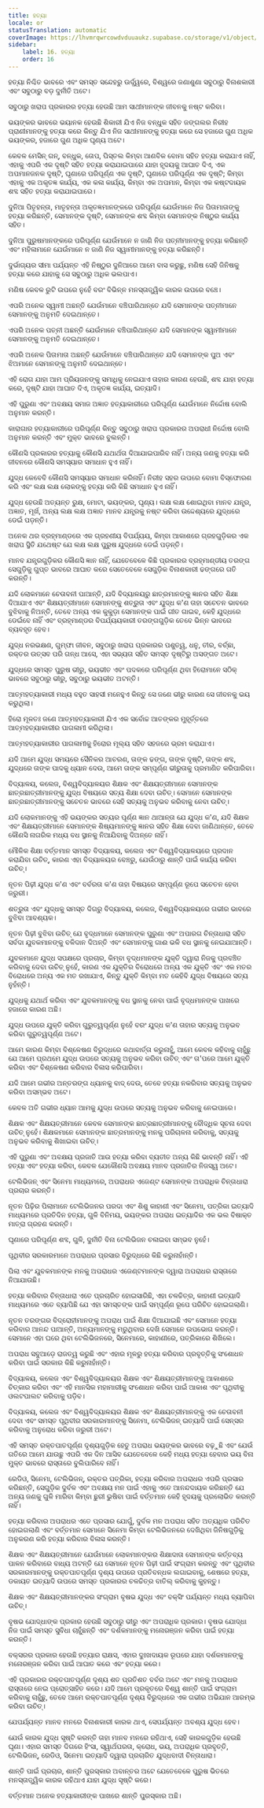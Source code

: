 ```yaml
---
title: ହତ୍ୟା
locale: or
statusTranslation: automatic
coverImage: https://lhvmrqwrcowdvduuaukz.supabase.co/storage/v1/object/public/strapi-uploads/small_cover-educacion-fundamental.webp-2d51a7828a2b1309555be27f7e2a61a0.webp
sidebar:
    label: 16. ହତ୍ୟା
    order: 16
---
```

ହତ୍ୟା ନିଶ୍ଚିତ ଭାବରେ ଏବଂ ସମସ୍ତ ସନ୍ଦେହରୁ ଊର୍ଦ୍ଧ୍ୱରେ, ବିଶ୍ୱରେ ଜଣାଶୁଣା ସବୁଠାରୁ ବିନାଶକାରୀ ଏବଂ ସବୁଠାରୁ ବଡ଼ ଦୁର୍ନୀତି ଅଟେ।

ସବୁଠାରୁ ଖରାପ ପ୍ରକାରର ହତ୍ୟା ହେଉଛି ଆମ ସାଥୀମାନଙ୍କ ଜୀବନକୁ ନଷ୍ଟ କରିବା।

ଭୟଙ୍କର ଭାବରେ ଭୟାନକ ହେଉଛି ଶିକାରୀ ଯିଏ ନିଜ ବନ୍ଧୁକ ସହିତ ଜଙ୍ଗଲର ନିରୀହ ପ୍ରାଣୀମାନଙ୍କୁ ହତ୍ୟା କରେ କିନ୍ତୁ ଯିଏ ନିଜ ସାଥୀମାନଙ୍କୁ ହତ୍ୟା କରେ ସେ ହଜାରେ ଗୁଣ ଅଧିକ ଭୟଙ୍କର, ହଜାରେ ଗୁଣ ଅଧିକ ଘୃଣ୍ୟ ଅଟେ।

କେବଳ ମେସିନ୍ ଗନ୍, ବନ୍ଧୁକ, ତୋପ, ପିସ୍ତଲ କିମ୍ବା ଆଣବିକ ବୋମା ସହିତ ହତ୍ୟା କରାଯାଏ ନାହିଁ, ଏହାକୁ ଏପରି ଏକ ଦୃଷ୍ଟି ସହିତ ହତ୍ୟା କରାଯାଇପାରେ ଯାହା ହୃଦୟକୁ ଆଘାତ ଦିଏ, ଏକ ଅପମାନଜନକ ଦୃଷ୍ଟି, ଘୃଣାରେ ପରିପୂର୍ଣ୍ଣ ଏକ ଦୃଷ୍ଟି, ଘୃଣାରେ ପରିପୂର୍ଣ୍ଣ ଏକ ଦୃଷ୍ଟି; କିମ୍ବା ଏହାକୁ ଏକ ଅକୃତଜ୍ଞ କାର୍ଯ୍ୟ, ଏକ କଳା କାର୍ଯ୍ୟ, କିମ୍ବା ଏକ ଅପମାନ, କିମ୍ବା ଏକ କଷ୍ଟଦାୟକ ଶବ୍ଦ ସହିତ ହତ୍ୟା କରାଯାଇପାରେ।

ଦୁନିଆ ପିତୃହନ୍ତା, ମାତୃହନ୍ତା ଅକୃତଜ୍ଞମାନଙ୍କରେ ପରିପୂର୍ଣ୍ଣ ଯେଉଁମାନେ ନିଜ ପିତାମାତାଙ୍କୁ ହତ୍ୟା କରିଛନ୍ତି, ସେମାନଙ୍କ ଦୃଷ୍ଟି, ସେମାନଙ୍କ ଶବ୍ଦ କିମ୍ବା ସେମାନଙ୍କ ନିଷ୍ଠୁର କାର୍ଯ୍ୟ ସହିତ।

ଦୁନିଆ ପୁରୁଷମାନଙ୍କରେ ପରିପୂର୍ଣ୍ଣ ଯେଉଁମାନେ ନ ଜାଣି ନିଜ ପତ୍ନୀମାନଙ୍କୁ ହତ୍ୟା କରିଛନ୍ତି ଏବଂ ମହିଳାମାନେ ଯେଉଁମାନେ ନ ଜାଣି ନିଜ ସ୍ୱାମୀମାନଙ୍କୁ ହତ୍ୟା କରିଛନ୍ତି।

ଦୁର୍ଭାଗ୍ୟର ସୀମା ପର୍ଯ୍ୟନ୍ତ ଏହି ନିଷ୍ଠୁର ଦୁନିଆରେ ଆମେ ବାସ କରୁଛୁ, ମଣିଷ ସେହି ଜିନିଷକୁ ହତ୍ୟା କରେ ଯାହାକୁ ସେ ସବୁଠାରୁ ଅଧିକ ଭଲପାଏ।

ମଣିଷ କେବଳ ରୁଟି ଉପରେ ନୁହେଁ ବରଂ ବିଭିନ୍ନ ମନସ୍ତାତ୍ତ୍ୱିକ କାରକ ଉପରେ ବଞ୍ଚେ।

ଏପରି ଅନେକ ସ୍ୱାମୀ ଅଛନ୍ତି ଯେଉଁମାନେ ବଞ୍ଚିପାରିଥାନ୍ତେ ଯଦି ସେମାନଙ୍କ ପତ୍ନୀମାନେ ସେମାନଙ୍କୁ ଅନୁମତି ଦେଇଥାନ୍ତେ।

ଏପରି ଅନେକ ପତ୍ନୀ ଅଛନ୍ତି ଯେଉଁମାନେ ବଞ୍ଚିପାରିଥାନ୍ତେ ଯଦି ସେମାନଙ୍କ ସ୍ୱାମୀମାନେ ସେମାନଙ୍କୁ ଅନୁମତି ଦେଇଥାନ୍ତେ।

ଏପରି ଅନେକ ପିତାମାତା ଅଛନ୍ତି ଯେଉଁମାନେ ବଞ୍ଚିପାରିଥାନ୍ତେ ଯଦି ସେମାନଙ୍କ ପୁଅ ଏବଂ ଝିଅମାନେ ସେମାନଙ୍କୁ ଅନୁମତି ଦେଇଥାନ୍ତେ।

ଏହି ରୋଗ ଯାହା ଆମ ପ୍ରିୟଜନଙ୍କୁ ସମାଧିକୁ ନେଇଯାଏ ତାହାର କାରଣ ହେଉଛି, ଶବ୍ଦ ଯାହା ହତ୍ୟା କରେ, ଦୃଷ୍ଟି ଯାହା ଆଘାତ ଦିଏ, ଅକୃତଜ୍ଞ କାର୍ଯ୍ୟ, ଇତ୍ୟାଦି।

ଏହି ପୁରୁଣା ଏବଂ ଅବକ୍ଷୟ ସମାଜ ଅଜ୍ଞାତ ହତ୍ୟାକାରୀରେ ପରିପୂର୍ଣ୍ଣ ଯେଉଁମାନେ ନିର୍ଦ୍ଦୋଷ ବୋଲି ଅନୁମାନ କରନ୍ତି।

କାରାଗାର ହତ୍ୟାକାରୀରେ ପରିପୂର୍ଣ୍ଣ କିନ୍ତୁ ସବୁଠାରୁ ଖରାପ ପ୍ରକାରର ଅପରାଧୀ ନିର୍ଦ୍ଦୋଷ ବୋଲି ଅନୁମାନ କରନ୍ତି ଏବଂ ମୁକ୍ତ ଭାବରେ ବୁଲନ୍ତି।

କୌଣସି ପ୍ରକାରର ହତ୍ୟାକୁ କୌଣସି ଯଥାର୍ଥତା ଦିଆଯାଇପାରିବ ନାହିଁ। ଅନ୍ୟ ଜଣକୁ ହତ୍ୟା କରି ଜୀବନରେ କୌଣସି ସମସ୍ୟାର ସମାଧାନ ହୁଏ ନାହିଁ।

ଯୁଦ୍ଧ କେବେବି କୌଣସି ସମସ୍ୟାର ସମାଧାନ କରିନାହିଁ। ନିରୀହ ସହର ଉପରେ ବୋମା ବିସ୍ଫୋରଣ କରି ଏବଂ ଲକ୍ଷ ଲକ୍ଷ ଲୋକଙ୍କୁ ହତ୍ୟା କରି କିଛି ସମାଧାନ ହୁଏ ନାହିଁ।

ଯୁଦ୍ଧ ହେଉଛି ଅତ୍ୟନ୍ତ ରୁକ୍ଷ, ମୋଟା, ଭୟଙ୍କର, ଘୃଣ୍ୟ। ଲକ୍ଷ ଲକ୍ଷ ଶୋଇଥିବା ମାନବ ଯନ୍ତ୍ର, ଅଜ୍ଞାତ, ମୂର୍ଖ, ଅନ୍ୟ ଲକ୍ଷ ଲକ୍ଷ ଅଜ୍ଞାତ ମାନବ ଯନ୍ତ୍ରକୁ ନଷ୍ଟ କରିବା ଉଦ୍ଦେଶ୍ୟରେ ଯୁଦ୍ଧରେ ଡେଇଁ ପଡ଼ନ୍ତି।

ଅନେକ ଥର ବ୍ରହ୍ମାଣ୍ଡରେ ଏକ ଗ୍ରହଣୀୟ ବିପର୍ଯ୍ୟୟ, କିମ୍ବା ଆକାଶରେ ଗ୍ରହଗୁଡ଼ିକର ଏକ ଖରାପ ସ୍ଥିତି ଯଥେଷ୍ଟ ଯେ ଲକ୍ଷ ଲକ୍ଷ ପୁରୁଷ ଯୁଦ୍ଧରେ ଡେଇଁ ପଡ଼ନ୍ତି।

ମାନବ ଯନ୍ତ୍ରଗୁଡ଼ିକର କୌଣସି ଜ୍ଞାନ ନାହିଁ, ଯେତେବେଳେ କିଛି ପ୍ରକାରର ବ୍ରହ୍ମାଣ୍ଡୀୟ ତରଙ୍ଗ ସେଗୁଡ଼ିକୁ ଗୁପ୍ତ ଭାବରେ ଆଘାତ କରେ ସେତେବେଳେ ସେଗୁଡ଼ିକ ବିନାଶକାରୀ ଢଙ୍ଗରେ ଗତି କରନ୍ତି।

ଯଦି ଲୋକମାନେ ଚେତାବନୀ ପାଆନ୍ତି, ଯଦି ବିଦ୍ୟାଳୟରୁ ଛାତ୍ରମାନଙ୍କୁ ଜ୍ଞାନର ସହିତ ଶିକ୍ଷା ଦିଆଯାଏ ଏବଂ ଶିକ୍ଷୟତ୍ରୀମାନେ ସେମାନଙ୍କୁ ଶତ୍ରୁତା ଏବଂ ଯୁଦ୍ଧ କ'ଣ ତାହା ସଚେତନ ଭାବରେ ବୁଝିବାକୁ ନିଅନ୍ତି, ତେବେ ଅନ୍ୟ ଏକ କୁକୁଡ଼ା ସେମାନଙ୍କ ପାଇଁ ଗୀତ ଗାଇବ, କେହି ଯୁଦ୍ଧରେ ଡେଇଁବେ ନାହିଁ ଏବଂ ବ୍ରହ୍ମାଣ୍ଡର ବିପର୍ଯ୍ୟୟକାରୀ ତରଙ୍ଗଗୁଡ଼ିକ ତେବେ ଭିନ୍ନ ଭାବରେ ବ୍ୟବହୃତ ହେବ।

ଯୁଦ୍ଧ ନରଭକ୍ଷଣ, ଗୁମ୍ଫା ଜୀବନ, ସବୁଠାରୁ ଖରାପ ପ୍ରକାରର ପଶୁତ୍ୱ, ଧନୁ, ତୀର, ବର୍ଚ୍ଛା, ରକ୍ତର ଉତ୍ସବ ପରି ଗନ୍ଧ ଆସେ, ଏହା ସଭ୍ୟତା ସହିତ ସମସ୍ତ ଦୃଷ୍ଟିରୁ ଅସଙ୍ଗତ ଅଟେ।

ଯୁଦ୍ଧରେ ସମସ୍ତ ପୁରୁଷ ଭୀରୁ, ଭୟଭୀତ ଏବଂ ପଦକରେ ପରିପୂର୍ଣ୍ଣ ଥିବା ହିରୋମାନେ ସଠିକ୍ ଭାବରେ ସବୁଠାରୁ ଭୀରୁ, ସବୁଠାରୁ ଭୟଭୀତ ଅଟନ୍ତି।

ଆତ୍ମହତ୍ୟାକାରୀ ମଧ୍ୟ ବହୁତ ସାହସୀ ମନେହୁଏ କିନ୍ତୁ ସେ ଜଣେ ଭୀରୁ କାରଣ ସେ ଜୀବନକୁ ଭୟ କରୁଥିଲା।

ହିରୋ ମୂଳତଃ ଜଣେ ଆତ୍ମହତ୍ୟାକାରୀ ଯିଏ ଏକ ସର୍ବୋଚ୍ଚ ଆତଙ୍କର ମୁହୂର୍ତ୍ତରେ ଆତ୍ମହତ୍ୟାକାରୀର ପାଗଳାମୀ କରିଥିଲା।

ଆତ୍ମହତ୍ୟାକାରୀର ପାଗଳାମୀକୁ ହିରୋର ମୂଲ୍ୟ ସହିତ ସହଜରେ ଭ୍ରମ କରାଯାଏ।

ଯଦି ଆମେ ଯୁଦ୍ଧ ସମୟରେ ସୈନିକର ଆଚରଣ, ତାଙ୍କ ଢଙ୍ଗ, ତାଙ୍କ ଦୃଷ୍ଟି, ତାଙ୍କ ଶବ୍ଦ, ଯୁଦ୍ଧରେ ତାଙ୍କ ପାଦକୁ ଧ୍ୟାନ ଦେଉ, ଆମେ ତାଙ୍କ ସମ୍ପୂର୍ଣ୍ଣ ଭୀରୁତାକୁ ପ୍ରମାଣିତ କରିପାରିବା।

ବିଦ୍ୟାଳୟ, କଲେଜ, ବିଶ୍ୱବିଦ୍ୟାଳୟର ଶିକ୍ଷକ ଏବଂ ଶିକ୍ଷୟତ୍ରୀମାନେ ସେମାନଙ୍କ ଛାତ୍ରଛାତ୍ରୀମାନଙ୍କୁ ଯୁଦ୍ଧ ବିଷୟରେ ସତ୍ୟ ଶିକ୍ଷା ଦେବା ଉଚିତ୍। ସେମାନେ ସେମାନଙ୍କ ଛାତ୍ରଛାତ୍ରୀମାନଙ୍କୁ ସଚେତନ ଭାବରେ ସେହି ସତ୍ୟକୁ ଅନୁଭବ କରିବାକୁ ନେବା ଉଚିତ୍।

ଯଦି ଲୋକମାନଙ୍କୁ ଏହି ଭୟଙ୍କର ସତ୍ୟର ପୂର୍ଣ୍ଣ ଜ୍ଞାନ ଥାଆନ୍ତା ଯେ ଯୁଦ୍ଧ କ'ଣ, ଯଦି ଶିକ୍ଷକ ଏବଂ ଶିକ୍ଷୟତ୍ରୀମାନେ ସେମାନଙ୍କ ଶିଷ୍ୟମାନଙ୍କୁ ଜ୍ଞାନର ସହିତ ଶିକ୍ଷା ଦେବା ଜାଣିଥାନ୍ତେ, ତେବେ କୌଣସି ନାଗରିକ ମଧ୍ୟ ବଧ ସ୍ଥାନକୁ ନିଆଯିବାକୁ ଦିଅନ୍ତେ ନାହିଁ।

ମୌଳିକ ଶିକ୍ଷା ବର୍ତ୍ତମାନ ସମସ୍ତ ବିଦ୍ୟାଳୟ, କଲେଜ ଏବଂ ବିଶ୍ୱବିଦ୍ୟାଳୟରେ ପ୍ରଦାନ କରାଯିବା ଉଚିତ୍, କାରଣ ଏହା ବିଦ୍ୟାଳୟର ବେଞ୍ଚରୁ, ଯେଉଁଠାରୁ ଶାନ୍ତି ପାଇଁ କାର୍ଯ୍ୟ କରିବା ଉଚିତ୍।

ନୂତନ ପିଢ଼ୀ ଯୁଦ୍ଧ କ'ଣ ଏବଂ ବର୍ବରତା କ'ଣ ତାହା ବିଷୟରେ ସମ୍ପୂର୍ଣ୍ଣ ରୂପେ ସଚେତନ ହେବା ଜରୁରୀ।

ଶତ୍ରୁତା ଏବଂ ଯୁଦ୍ଧକୁ ସମସ୍ତ ଦିଗରୁ ବିଦ୍ୟାଳୟ, କଲେଜ, ବିଶ୍ୱବିଦ୍ୟାଳୟରେ ଗଭୀର ଭାବରେ ବୁଝିବା ଆବଶ୍ୟକ।

ନୂତନ ପିଢ଼ୀ ବୁଝିବା ଉଚିତ୍ ଯେ ବୃଦ୍ଧମାନେ ସେମାନଙ୍କ ପୁରୁଣା ଏବଂ ଅପାରଗ ଚିନ୍ତାଧାରା ସହିତ ସର୍ବଦା ଯୁବକମାନଙ୍କୁ ବଳିଦାନ ଦିଅନ୍ତି ଏବଂ ସେମାନଙ୍କୁ ଗାଈ ଭଳି ବଧ ସ୍ଥାନକୁ ନେଇଯାଆନ୍ତି।

ଯୁବକମାନେ ଯୁଦ୍ଧ ସପକ୍ଷରେ ପ୍ରଚାର, କିମ୍ବା ବୃଦ୍ଧମାନଙ୍କ ଯୁକ୍ତି ଦ୍ୱାରା ନିଜକୁ ପ୍ରବଞ୍ଚିତ କରିବାକୁ ଦେବା ଉଚିତ୍ ନୁହେଁ, କାରଣ ଏକ ଯୁକ୍ତିର ବିରୋଧରେ ଅନ୍ୟ ଏକ ଯୁକ୍ତି ଏବଂ ଏକ ମତର ବିରୋଧରେ ଅନ୍ୟ ଏକ ମତ ରଖାଯାଏ, କିନ୍ତୁ ଯୁକ୍ତି କିମ୍ବା ମତ କେହିବି ଯୁଦ୍ଧ ବିଷୟରେ ସତ୍ୟ ନୁହଁନ୍ତି।

ଯୁଦ୍ଧକୁ ଯଥାର୍ଥ କରିବା ଏବଂ ଯୁବକମାନଙ୍କୁ ବଧ ସ୍ଥାନକୁ ନେବା ପାଇଁ ବୃଦ୍ଧମାନଙ୍କ ପାଖରେ ହଜାରେ କାରଣ ଅଛି।

ଯୁଦ୍ଧ ଉପରେ ଯୁକ୍ତି କରିବା ଗୁରୁତ୍ୱପୂର୍ଣ୍ଣ ନୁହେଁ ବରଂ ଯୁଦ୍ଧ କ'ଣ ତାହାର ସତ୍ୟକୁ ଅନୁଭବ କରିବା ଗୁରୁତ୍ୱପୂର୍ଣ୍ଣ ଅଟେ।

ଆମେ କାରଣ କିମ୍ବା ବିଶ୍ଳେଷଣ ବିରୁଦ୍ଧରେ କଥାବାର୍ତ୍ତା କରୁନାହୁଁ, ଆମେ କେବଳ କହିବାକୁ ଚାହୁଁଛୁ ଯେ ଆମେ ପ୍ରଥମେ ଯୁଦ୍ଧ ଉପରେ ସତ୍ୟକୁ ଅନୁଭବ କରିବା ଉଚିତ୍ ଏବଂ ତା'ପରେ ଆମେ ଯୁକ୍ତି କରିବା ଏବଂ ବିଶ୍ଳେଷଣ କରିବାର ବିଳାସ କରିପାରିବା।

ଯଦି ଆମେ ଗଭୀର ଅନ୍ତରଙ୍ଗ ଧ୍ୟାନକୁ ବାଦ୍ ଦେଉ, ତେବେ ହତ୍ୟା ନକରିବାର ସତ୍ୟକୁ ଅନୁଭବ କରିବା ଅସମ୍ଭବ ଅଟେ।

କେବଳ ଅତି ଗଭୀର ଧ୍ୟାନ ଆମକୁ ଯୁଦ୍ଧ ଉପରେ ସତ୍ୟକୁ ଅନୁଭବ କରିବାକୁ ନେଇପାରେ।

ଶିକ୍ଷକ ଏବଂ ଶିକ୍ଷୟତ୍ରୀମାନେ କେବଳ ସେମାନଙ୍କ ଛାତ୍ରଛାତ୍ରୀମାନଙ୍କୁ ବୌଦ୍ଧିକ ସୂଚନା ଦେବା ଉଚିତ୍ ନୁହେଁ। ଶିକ୍ଷକମାନେ ସେମାନଙ୍କ ଛାତ୍ରମାନଙ୍କୁ ମନକୁ ପରିଚାଳନା କରିବାକୁ, ସତ୍ୟକୁ ଅନୁଭବ କରିବାକୁ ଶିଖାଇବା ଉଚିତ୍।

ଏହି ପୁରୁଣା ଏବଂ ଅବକ୍ଷୟ ପ୍ରଜାତି ଆଉ ହତ୍ୟା କରିବା ବ୍ୟତୀତ ଅନ୍ୟ କିଛି ଭାବନ୍ତି ନାହିଁ। ଏହି ହତ୍ୟା ଏବଂ ହତ୍ୟା କରିବା, କେବଳ ଯେକୌଣସି ଅବକ୍ଷୟ ମାନବ ପ୍ରଜାତିର ନିଜସ୍ୱ ଅଟେ।

ଟେଲିଭିଜନ୍ ଏବଂ ସିନେମା ମାଧ୍ୟମରେ, ଅପରାଧର ଏଜେଣ୍ଟ ସେମାନଙ୍କ ଅପରାଧିକ ଚିନ୍ତାଧାରା ପ୍ରଚାର କରନ୍ତି।

ନୂତନ ପିଢ଼ିର ପିଲାମାନେ ଟେଲିଭିଜନର ପରଦା ଏବଂ ଶିଶୁ କାହାଣୀ ଏବଂ ସିନେମା, ପତ୍ରିକା ଇତ୍ୟାଦି ମାଧ୍ୟମରେ ପ୍ରତିଦିନ ହତ୍ୟା, ଗୁଳି ବିନିମୟ, ଭୟଙ୍କର ଅପରାଧ ଇତ୍ୟାଦିର ଏକ ଭଲ ବିଷାକ୍ତ ମାତ୍ରା ଗ୍ରହଣ କରନ୍ତି।

ଘୃଣାରେ ପରିପୂର୍ଣ୍ଣ ଶବ୍ଦ, ଗୁଳି, ଦୁର୍ନୀତି ବିନା ଟେଲିଭିଜନ ଚଳାଇବା ସମ୍ଭବ ନୁହେଁ।

ପୃଥିବୀର ସରକାରମାନେ ଅପରାଧର ପ୍ରସାର ବିରୁଦ୍ଧରେ କିଛି କରୁନାହାଁନ୍ତି।

ପିଲା ଏବଂ ଯୁବକମାନଙ୍କ ମନକୁ ଅପରାଧର ଏଜେଣ୍ଟମାନଙ୍କ ଦ୍ୱାରା ଅପରାଧର ରାସ୍ତାରେ ନିଆଯାଉଛି।

ହତ୍ୟା କରିବାର ଚିନ୍ତାଧାରା ଏତେ ପ୍ରଚାରିତ ହୋଇସାରିଛି, ଏହା ଚଳଚ୍ଚିତ୍ର, କାହାଣୀ ଇତ୍ୟାଦି ମାଧ୍ୟମରେ ଏତେ ବ୍ୟାପିଛି ଯେ ଏହା ସମସ୍ତଙ୍କ ପାଇଁ ସମ୍ପୂର୍ଣ୍ଣ ରୂପେ ପରିଚିତ ହୋଇଗଲାଣି।

ନୂତନ ତରଙ୍ଗର ବିଦ୍ରୋହୀମାନଙ୍କୁ ଅପରାଧ ପାଇଁ ଶିକ୍ଷା ଦିଆଯାଇଛି ଏବଂ ସେମାନେ ହତ୍ୟା କରିବାର ଆନନ୍ଦ ପାଆନ୍ତି, ଅନ୍ୟମାନଙ୍କୁ ମରୁଥିବାର ଦେଖି ସେମାନେ ଉପଭୋଗ କରନ୍ତି। ସେମାନେ ଏହା ଘରେ ଥିବା ଟେଲିଭିଜନରେ, ସିନେମାରେ, କାହାଣୀରେ, ପତ୍ରିକାରେ ଶିଖିଲେ।

ଅପରାଧ ସବୁଆଡ଼େ ରାଜତ୍ୱ କରୁଛି ଏବଂ ଏହାର ମୂଳରୁ ହତ୍ୟା କରିବାର ପ୍ରବୃତ୍ତିକୁ ସଂଶୋଧନ କରିବା ପାଇଁ ସରକାର କିଛି କରୁନାହାଁନ୍ତି।

ବିଦ୍ୟାଳୟ, କଲେଜ ଏବଂ ବିଶ୍ୱବିଦ୍ୟାଳୟର ଶିକ୍ଷକ ଏବଂ ଶିକ୍ଷୟତ୍ରୀମାନଙ୍କୁ ଆକାଶରେ ଚିତ୍କାର କରିବା ଏବଂ ଏହି ମାନସିକ ମହାମାରୀକୁ ସଂଶୋଧନ କରିବା ପାଇଁ ଆକାଶ ଏବଂ ପୃଥିବୀକୁ ଓଲଟପାଲଟ କରିବାକୁ ପଡ଼ିବ।

ବିଦ୍ୟାଳୟ, କଲେଜ ଏବଂ ବିଶ୍ୱବିଦ୍ୟାଳୟର ଶିକ୍ଷକ ଏବଂ ଶିକ୍ଷୟତ୍ରୀମାନଙ୍କୁ ଏକ ଚେତାବନୀ ଦେବା ଏବଂ ସମସ୍ତ ପୃଥିବୀର ସରକାରମାନଙ୍କୁ ସିନେମା, ଟେଲିଭିଜନ୍ ଇତ୍ୟାଦି ପାଇଁ ସେନ୍ସର କରିବାକୁ ଅନୁରୋଧ କରିବା ଜରୁରୀ ଅଟେ।

ଏହି ସମସ୍ତ ରକ୍ତପାତପୂର୍ଣ୍ଣ ଦୃଶ୍ୟଗୁଡ଼ିକ ହେତୁ ଅପରାଧ ଭୟଙ୍କର ଭାବରେ ବଢ଼ୁଛି ଏବଂ ଯେଉଁ ଗତିରେ ଆମେ ଯାଉଛୁ ଏପରି ଏକ ଦିନ ଆସିବ ଯେତେବେଳେ କେହି ମଧ୍ୟ ହତ୍ୟା ହେବାର ଭୟ ବିନା ମୁକ୍ତ ଭାବରେ ରାସ୍ତାରେ ବୁଲିପାରିବେ ନାହିଁ।

ରେଡିଓ, ସିନେମା, ଟେଲିଭିଜନ୍, ରକ୍ତର ପତ୍ରିକା, ହତ୍ୟା କରିବାର ଅପରାଧର ଏପରି ପ୍ରସାର କରିଛନ୍ତି, ସେଗୁଡ଼ିକ ଦୁର୍ବଳ ଏବଂ ଅବକ୍ଷୟ ମନ ପାଇଁ ଏହାକୁ ଏତେ ଆନନ୍ଦଦାୟକ କରିଛନ୍ତି ଯେ ଅନ୍ୟ ଜଣକୁ ଗୁଳି ମାରିବା କିମ୍ବା ଛୁରୀ ଭୁଷିବା ପାଇଁ ବର୍ତ୍ତମାନ କେହି ହୃଦୟକୁ ପ୍ରଲୋଭିତ କରନ୍ତି ନାହିଁ।

ହତ୍ୟା କରିବାର ଅପରାଧର ଏତେ ପ୍ରସାର ଯୋଗୁଁ, ଦୁର୍ବଳ ମନ ଅପରାଧ ସହିତ ଅତ୍ୟଧିକ ପରିଚିତ ହୋଇଗଲାଣି ଏବଂ ବର୍ତ୍ତମାନ ସେମାନେ ସିନେମା କିମ୍ବା ଟେଲିଭିଜନରେ ଦେଖିଥିବା ଜିନିଷଗୁଡ଼ିକୁ ଅନୁକରଣ କରି ହତ୍ୟା କରିବାର ବିଳାସ କରନ୍ତି।

ଶିକ୍ଷକ ଏବଂ ଶିକ୍ଷୟତ୍ରୀମାନେ ଯେଉଁମାନେ ଲୋକମାନଙ୍କର ଶିକ୍ଷାଦାତା ସେମାନଙ୍କ କର୍ତ୍ତବ୍ୟ ପାଳନ କରିବାରେ ବାଧ୍ୟ ଅଟନ୍ତି ଯେ ସେମାନେ ନୂତନ ପିଢ଼ୀ ପାଇଁ ସଂଗ୍ରାମ କରନ୍ତୁ ଏବଂ ପୃଥିବୀର ସରକାରମାନଙ୍କୁ ରକ୍ତପାତପୂର୍ଣ୍ଣ ଦୃଶ୍ୟ ଉପରେ ପ୍ରତିବନ୍ଧକ ଲଗାଇବାକୁ, ଶେଷରେ ହତ୍ୟା, ଡକାୟତ ଇତ୍ୟାଦି ଉପରେ ସମସ୍ତ ପ୍ରକାରର ଚଳଚ୍ଚିତ୍ର ବାତିଲ୍ କରିବାକୁ କୁହନ୍ତୁ।

ଶିକ୍ଷକ ଏବଂ ଶିକ୍ଷୟତ୍ରୀମାନଙ୍କର ସଂଗ୍ରାମ ବୃଷଭ ଯୁଦ୍ଧ ଏବଂ ବକ୍ସିଂ ପର୍ଯ୍ୟନ୍ତ ମଧ୍ୟ ବ୍ୟାପିବା ଉଚିତ୍।

ବୃଷଭ ଯୋଦ୍ଧାଙ୍କ ପ୍ରକାର ହେଉଛି ସବୁଠାରୁ ଭୀରୁ ଏବଂ ଅପରାଧିକ ପ୍ରକାର। ବୃଷଭ ଯୋଦ୍ଧା ନିଜ ପାଇଁ ସମସ୍ତ ସୁବିଧା ଚାହୁଁଛନ୍ତି ଏବଂ ଦର୍ଶକମାନଙ୍କୁ ମନୋରଞ୍ଜନ କରିବା ପାଇଁ ହତ୍ୟା କରନ୍ତି।

ବକ୍ସରର ପ୍ରକାର ହେଉଛି ହତ୍ୟାର ରାକ୍ଷସ, ଏହାର ଦୁଃଖଦାୟକ ରୂପରେ ଯାହା ଦର୍ଶକମାନଙ୍କୁ ମନୋରଞ୍ଜନ କରିବା ପାଇଁ ଆଘାତ କରେ ଏବଂ ହତ୍ୟା କରେ।

ଏହି ପ୍ରକାରର ରକ୍ତପାତପୂର୍ଣ୍ଣ ଦୃଶ୍ୟ ଶତ ପ୍ରତିଶତ ବର୍ବର ଅଟେ ଏବଂ ମନକୁ ଅପରାଧର ରାସ୍ତାରେ ନେଇ ପ୍ରୋତ୍ସାହିତ କରେ। ଯଦି ଆମେ ପ୍ରକୃତରେ ବିଶ୍ୱ ଶାନ୍ତି ପାଇଁ ସଂଗ୍ରାମ କରିବାକୁ ଚାହୁଁଛୁ, ତେବେ ଆମେ ରକ୍ତପାତପୂର୍ଣ୍ଣ ଦୃଶ୍ୟ ବିରୁଦ୍ଧରେ ଏକ ଗଭୀର ଅଭିଯାନ ଆରମ୍ଭ କରିବା ଉଚିତ୍।

ଯେପର୍ଯ୍ୟନ୍ତ ମାନବ ମନରେ ବିନାଶକାରୀ କାରକ ଥାଏ, ସେପର୍ଯ୍ୟନ୍ତ ଅବଶ୍ୟ ଯୁଦ୍ଧ ହେବ।

ଯେଉଁ କାରକ ଯୁଦ୍ଧ ସୃଷ୍ଟି କରନ୍ତି ତାହା ମାନବ ମନରେ ରହିଥାଏ, ସେହି କାରକଗୁଡ଼ିକ ହେଉଛି ଘୃଣା। ଏହାର ସମସ୍ତ ଦିଗରେ ହିଂସା, ସ୍ୱାର୍ଥପରତା, କ୍ରୋଧ, ଭୟ, ଅପରାଧିକ ପ୍ରବୃତ୍ତି, ଟେଲିଭିଜନ୍, ରେଡିଓ, ସିନେମା ଇତ୍ୟାଦି ଦ୍ୱାରା ପ୍ରଚାରିତ ଯୁଦ୍ଧବାଦୀ ଚିନ୍ତାଧାରା।

ଶାନ୍ତି ପାଇଁ ପ୍ରଚାର, ଶାନ୍ତି ପୁରସ୍କାର ଅବାନ୍ତର ଅଟେ ଯେତେବେଳେ ପୁରୁଷ ଭିତରେ ମନସ୍ତାତ୍ତ୍ୱିକ କାରକ ରହିଥାଏ ଯାହା ଯୁଦ୍ଧ ସୃଷ୍ଟି କରେ।

ବର୍ତ୍ତମାନ ଅନେକ ହତ୍ୟାକାରୀଙ୍କ ପାଖରେ ଶାନ୍ତି ପୁରସ୍କାର ଅଛି।
